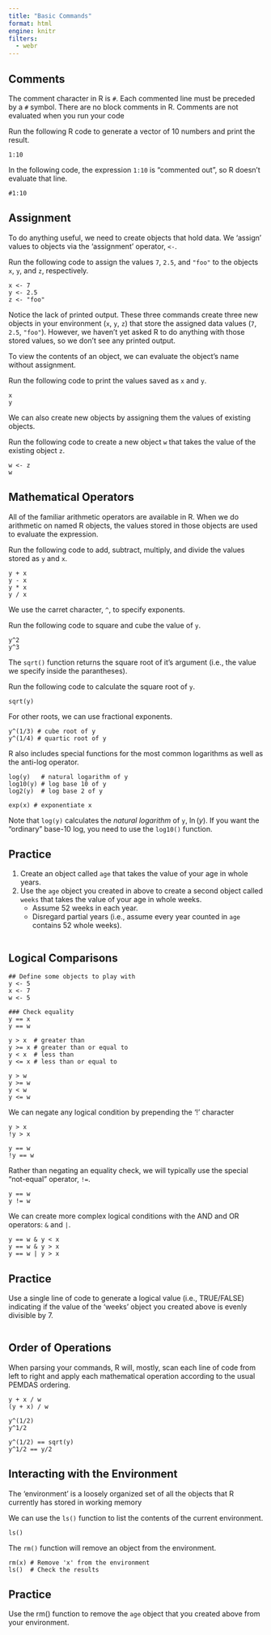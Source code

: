 ---
title: "Basic Commands"
format: html
engine: knitr
filters:
  - webr
---

## Comments

The comment character in R is `#`. Each commented line must be preceded by a `#` symbol. There are no block comments in
R. Comments are not evaluated when you run your code

Run the following R code to generate a vector of 10 numbers and print the result.

```{webr-r}
1:10
```

In the following code, the expression `1:10` is "commented out", so R doesn't evaluate that line.

```{webr-r}
#1:10
```

## Assignment

To do anything useful, we need to create objects that hold data. We 'assign' values to objects via the 'assignment'
operator, `<-`.

Run the following code to assign the values `7`, `2.5`, and `"foo"` to the objects `x`, `y`, and `z`, respectively.

```{webr-r}
x <- 7
y <- 2.5
z <- "foo"
```

Notice the lack of printed output. These three commands create three new objects in your environment (`x`, `y`, `z`)
that store the assigned data values (`7`, `2.5`, `"foo"`). However, we haven't yet asked R to do anything with those
stored values, so we don't see any printed output.

To view the contents of an object, we can evaluate the object's name without assignment.

Run the following code to print the values saved as `x` and `y`.

```{webr-r}
x
y
```

We can also create new objects by assigning them the values of existing objects.

Run the following code to create a new object `w` that takes the value of the existing object `z`.

```{webr-r}
w <- z
w
```

## Mathematical Operators

All of the familiar arithmetic operators are available in R. When we do arithmetic on named R objects, the values stored
in those objects are used to evaluate the expression.

Run the following code to add, subtract, multiply, and divide the values stored as `y` and `x`.

```{webr-r}
y + x
y - x
y * x
y / x
```

We use the carret character, `^`, to specify exponents.

Run the following code to square and cube the value of `y`.

```{webr-r}
y^2
y^3
```

The `sqrt()` function returns the square root of it's argument (i.e., the value we specify inside the parantheses).

Run the following code to calculate the square root of `y`.

```{webr-r}
sqrt(y)
```

For other roots, we can use fractional exponents.

```{webr-r}
y^(1/3) # cube root of y
y^(1/4) # quartic root of y
```

R also includes special functions for the most common logarithms as well as the anti-log operator.

```{webr-r}
log(y)   # natural logarithm of y
log10(y) # log base 10 of y
log2(y)  # log base 2 of y

exp(x) # exponentiate x
```

Note that `log(y)` calculates the *natural logarithm* of `y`, $\ln(y)$. If you want the "ordinary" base-10 log, you need
to use the `log10()` function.

## Practice

1. Create an object called `age` that takes the value of your age in whole years.
1. Use the `age` object you created in above to create a second object called `weeks` that takes the value of your age
   in whole weeks.
   - Assume 52 weeks in each year.
   - Disregard partial years (i.e., assume every year counted in `age` contains 52 whole weeks).

```{webr-r}



```

## Logical Comparisons

```{webr-r}
## Define some objects to play with
y <- 5
x <- 7
w <- 5

### Check equality
y == x
y == w
```

```{webr-r}
y > x  # greater than
y >= x # greater than or equal to
y < x  # less than
y <= x # less than or equal to

y > w
y >= w
y < w
y <= w
```

We can negate any logical condition by prepending the '!' character

```{webr-r}
y > x
!y > x

y == w
!y == w
```

Rather than negating an equality check, we will typically use the special "not-equal" operator, `!=`.

```{webr-r}
y == w
y != w
```

We can create more complex logical conditions with the AND and OR operators: `&` and `|`.

```{webr-r}
y == w & y < x
y == w & y > x
y == w | y > x
```

## Practice

Use a single line of code to generate a logical value (i.e., TRUE/FALSE) indicating if the value of the 'weeks' object
you created above is evenly divisible by 7.

```{webr-r}



```

## Order of Operations

When parsing your commands, R will, mostly, scan each line of code from left to right and apply each mathematical
operation according to the usual PEMDAS ordering.

```{webr-r}
y + x / w
(y + x) / w
```

```{webr-r}
y^(1/2)
y^1/2

y^(1/2) == sqrt(y)
y^1/2 == y/2
```

## Interacting with the Environment

The 'environment' is a loosely organized set of all the objects that R currently has stored in working memory

We can use the `ls()` function to list the contents of the current environment.

```{webr-r}
ls()
```

The `rm()` function will remove an object from the environment.

```{webr-r}
rm(x) # Remove 'x' from the environment
ls()  # Check the results
```

## Practice

Use the rm() function to remove the `age` object that you created above from your environment.

```{webr-r}



```

